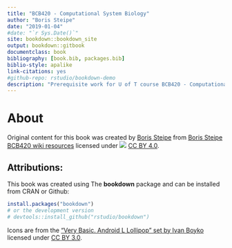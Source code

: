```yaml
--- 
title: "BCB420 - Computational System Biology"
author: "Boris Steipe"
date: "2019-01-04"
#date: "`r Sys.Date()`"
site: bookdown::bookdown_site
output: bookdown::gitbook
documentclass: book
bibliography: [book.bib, packages.bib]
biblio-style: apalike
link-citations: yes
#github-repo: rstudio/bookdown-demo
description: "Prerequisite work for U of T course BCB420 - Computational System Biology"
---
```


# About

Original content for this book was created by [Boris Steipe](http://biochemistry.utoronto.ca/person/boris-steipe/) from [Boris Steipe BCB420 wiki resources](http://steipe.biochemistry.utoronto.ca/abc/index.php/Computational_Systems_Biology_Main_Page) licensed under ![](images/cc_icon.png) [CC BY 4.0](https://creativecommons.org/licenses/by/4.0/). 

## Attributions:

This book was created using The **bookdown** package and can be installed from CRAN or Github:

```r
install.packages("bookdown")
# or the development version
# devtools::install_github("rstudio/bookdown")
```

Icons are from the [“Very Basic. Android L Lollipop” set by Ivan Boyko](https://www.iconfinder.com/iconsets/very-basic-android-l-lollipop) licensed under [CC BY 3.0](https://creativecommons.org/licenses/by/3.0/). 
